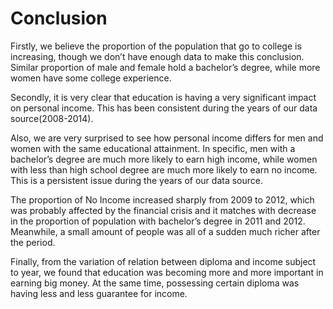 # Conclusion

Firstly, we believe the proportion of the population that go to college is increasing, though we don't have enough data to make this conclusion. Similar proportion of male and female hold a bachelor's degree, while more women have some college experience.

Secondly, it is very clear that education is having a very significant impact on personal income. This has been consistent during the years of our data source(2008-2014).

Also, we are very surprised to see how personal income differs for men and women with the same educational attainment. In specific, men with a bachelor's degree are much more likely to earn high income, while women with less than high school degree are much more likely to earn no income. This is a persistent issue during the years of our data source.

The proportion of No Income increased sharply from 2009 to 2012, which was probably affected by the financial crisis and it matches with decrease in the proportion of population with bachelor’s degree in 2011 and 2012. Meanwhile, a small amount of people was all of a sudden much richer after the period.


Finally, from the variation of relation between diploma and income subject to year, we found that education was becoming more and more important in earning big money. At the same time, possessing certain diploma was having less and less guarantee for income.
